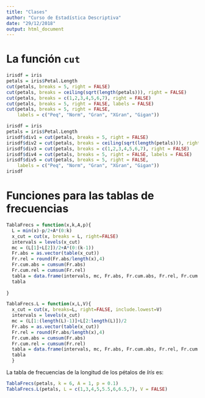 ```yaml
---
title: "Clases"
author: "Curso de Estadística Descriptiva"
date: "29/12/2018"
output: html_document
---
```


# La función `cut`
```r
irisdf = iris
petals = iris$Petal.Length
cut(petals, breaks = 5, right = FALSE)
cut(petals, breaks = ceiling(sqrt(length(petals))), right = FALSE)
cut(petals, breaks = c(1,2,3,4,5,6,7), right = FALSE)
cut(petals, breaks = 5, right = FALSE, labels = FALSE)
cut(petals, breaks = 5, right = FALSE, 
    labels = c("Peq", "Norm", "Gran", "XGran", "Gigan"))
```

```r
irisdf = iris
petals = iris$Petal.Length
irisdf$div1 = cut(petals, breaks = 5, right = FALSE)
irisdf$div2 = cut(petals, breaks = ceiling(sqrt(length(petals))), right = FALSE)
irisdf$div3 = cut(petals, breaks = c(1,2,3,4,5,6,7), right = FALSE)
irisdf$div4 = cut(petals, breaks = 5, right = FALSE, labels = FALSE)
irisdf$div5 = cut(petals, breaks = 5, right = FALSE, 
    labels = c("Peq", "Norm", "Gran", "XGran", "Gigan"))
irisdf
```
# Funciones para las tablas de frecuencias

```r
TablaFrecs = function(x,k,A,p){ 
  L = min(x)-p/2+A*(0:k)
  x_cut = cut(x, breaks = L, right=FALSE)
  intervals = levels(x_cut)
  mc = (L[1]+L[2])/2+A*(0:(k-1))
  Fr.abs = as.vector(table(x_cut)) 
  Fr.rel = round(Fr.abs/length(x),4) 
  Fr.cum.abs = cumsum(Fr.abs) 
  Fr.cum.rel = cumsum(Fr.rel)
  tabla = data.frame(intervals, mc, Fr.abs, Fr.cum.abs, Fr.rel, Fr.cum.rel)
  tabla
  
}

TablaFrecs.L = function(x,L,V){
  x_cut = cut(x, breaks=L, right=FALSE, include.lowest=V)
  intervals = levels(x_cut)
  mc = (L[1:(length(L)-1)]+L[2:length(L)])/2
  Fr.abs = as.vector(table(x_cut)) 
  Fr.rel = round(Fr.abs/length(x),4)
  Fr.cum.abs = cumsum(Fr.abs)
  Fr.cum.rel = cumsum(Fr.rel)
  tabla = data.frame(intervals, mc, Fr.abs, Fr.cum.abs, Fr.rel, Fr.cum.rel)
  tabla
  }
```

La tabla de frecuencias de la longitud de los pétalos de *Iris* es:

```r
TablaFrecs(petals, k = 6, A = 1, p = 0.1) 
TablaFrecs.L(petals, L = c(1,3,4,5,5.5,6,6.5,7), V = FALSE)
```


